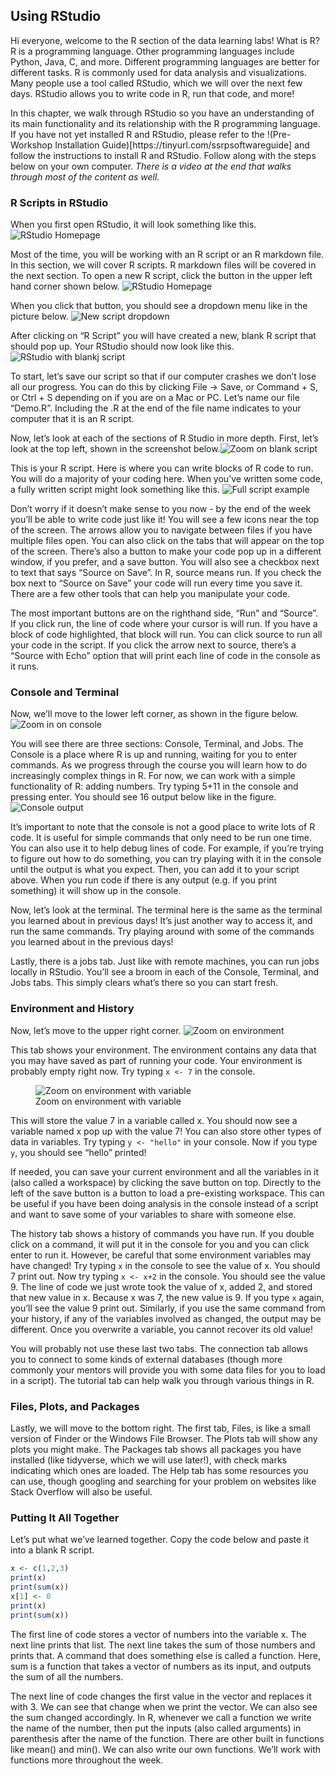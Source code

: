 ## Using RStudio

Hi everyone, welcome to the R section of the data learning labs! What is R? R is a programming language. Other programming languages include Python, Java, C, and more. Different programming languages are better for different tasks. R is commonly used for data analysis and visualizations. Many people use a tool called RStudio, which we will over the next few days. RStudio allows you to write code in R, run that code, and more!

In this chapter, we walk through RStudio so you have an understanding of its main functionality and its relationship with the R programming language. If you have not yet installed R and RStudio, please refer to the !(Pre-Workshop Installation Guide)[https://tinyurl.com/ssrpsoftwareguide] and follow the instructions to install R and RStudio. Follow along with the steps below on your own computer. _There is a video at the end that walks through most of the content as well._

### R Scripts in RStudio
When you first open RStudio, it will look something like this. ![RStudio Homepage](./img/r_basics/Fig1.png)

Most of the time, you will be working with an R script or an R markdown file. In this section, we will cover R scripts. R markdown files will be covered in the next section. To open a new R script, click the button in the upper left hand corner shown below. ![RStudio Homepage](./img/r_basics/Fig2.png)

When you click that button, you should see a dropdown menu like in the picture below. ![New script dropdown](./img/r_basics/Fig3.png)

After clicking on "R Script" you will have created a new, blank R script that should pop up. Your RStudio should now look like this. ![RStudio with blankj script](./img/r_basics/Fig4.png)

To start, let's save our script so that if our computer crashes we don't lose all our progress. You can do this by clicking File -> Save, or Command + S, or Ctrl + S depending on if you are on a Mac or PC. Let's name our file "Demo.R". Including the .R at the end of the file name indicates to your computer that it is an R script.

Now, let's look at each of the sections of R Studio in more depth. First, let's look at the top left, shown in the screenshot below.![Zoom on blank script](./img/r_basics/Fig4b.png)

This is your R script. Here is where you can write blocks of R code to run. You will do a majority of your coding here. When you've written some code, a fully written script might look something like this. ![Full script example](./img/r_basics/Fig4c.png)

Don't worry if it doesn't make sense to you now - by the end of the week you'll be able to write code just like it! You will see a few icons near the top of the screen. The arrows allow you to navigate between files if you have multiple files open. You can also click on the tabs that will appear on the top of the screen. There's also a button to make your code pop up in a different window, if you prefer, and a save button. You will also see a checkbox next to text that says "Source on Save". In R, source means run. If you check the box next to "Source on Save" your code will run every time you save it. There are a few other tools that can help you manipulate your code.

The most important buttons are on the righthand side, "Run" and "Source". If you click run, the line of code where your cursor is will run. If you have a block of code highlighted, that block will run. You can click source to run all your code in the script. If you click the arrow next to source, there's a "Source with Echo" option that will print each line of code in the console as it runs.

### Console and Terminal
Now, we'll move to the lower left corner, as shown in the figure below. ![Zoom in on console](./img/r_basics/Fig5.png)

You will see there are three sections: Console, Terminal, and Jobs. The Console is a place where R is up and running, waiting for you to enter commands. As we progress through the course you will learn how to do increasingly complex things in R. For now, we can work with a simple functionality of R: adding numbers. Try typing 5+11 in the console and pressing enter. You should see 16 output below like in the figure. ![Console output](./img/r_basics/Fig6.png)

It's important to note that the console is not a good place to write lots of R code. It is useful for simple commands that only need to be run one time. You can also use it to help debug lines of code. For example, if you're trying to figure out how to do something, you can try playing with it in the console until the output is what you expect. Then, you can add it to your script above. When you run code if there is any output (e.g. if you print something) it will show up in the console.

Now, let's look at the terminal. The terminal here is the same as the terminal you learned about in previous days! It's just another way to access it, and run the same commands. Try playing around with some of the commands you learned about in the previous days!

Lastly, there is a jobs tab. Just like with remote machines, you can run jobs locally in RStudio. You'll see a broom in each of the Console, Terminal, and Jobs tabs. This simply clears what's there so you can start fresh.

### Environment and History

Now, let's move to the upper right corner. ![Zoom on environment](./img/r_basics/Fig7.png)

This tab shows your environment. The environment contains any data that you may have saved as part of running your code. Your environment is probably empty right now. Try typing `x <- 7` in the console. 

![Zoom on environment with variable](./img/r_basics/Fig8.png)

This will store the value 7 in a variable called x. You should now see a variable named x pop up with the value 7!  You can also store other types of data in variables. Try typing `y <- "hello"` in your console. Now if you type `y`, you should see "hello" printed! 

If needed, you can save your current environment and all the variables in it (also called a workspace) by clicking the save button on top. Directly to the left of the save button is a button to load a pre-existing workspace. This can be useful if you have been doing analysis in the console instead of a script and want to save some of your variables to share with someone else. 

The history tab shows a history of commands you have run. If you double click on a command, it will put it in the console for you and you can click enter to run it. However, be careful that some environment variables may have changed! Try typing `x` in the console to see the value of x. You should 7 print out. Now try typing `x <- x+2` in the console. You should see the value 9. The line of code we just wrote took the value of x, added 2, and stored that new value in x. Because x was 7, the new value is 9. If you type `x` again, you'll see the value 9 print out. Similarly, if you use the same command from your history, if any of the variables involved as changed, the output may be different. Once you overwrite a variable, you cannot recover its old value!

You will probably not use these last two tabs. The connection tab allows you to connect to some kinds of external databases (though more commonly your mentors will provide you with some data files for you to load in a script). The tutorial tab can help walk you through various things in R.

### Files, Plots, and Packages

Lastly, we will move to the bottom right. The first tab, Files, is like a small version of Finder or the Windows File Browser. The Plots tab will show any plots you might make. The Packages tab shows all packages you have installed (like tidyverse, which we will use later!), with check marks indicating which ones are loaded. The Help tab has some resources you can use, though googling and searching for your problem on websites like Stack Overflow will also be useful.

### Putting It All Together

Let's put what we've learned together. Copy the code below and paste it into a blank R script.



```r
x <- c(1,2,3)
print(x)
print(sum(x))
x[1] <- 0
print(x)
print(sum(x))
```
The first line of code stores a vector of numbers into the variable x. The next line prints that list. The next line takes the sum of those numbers and prints that. A command that does something else is called a function. Here, sum is a function that takes a vector of numbers as its input, and outputs the sum of all the numbers.

The next line of code changes the first value in the vector and replaces it with 3. We can see that change when we print the vector. We can also see the sum changed accordingly. In R, whenever we call a function we write the name of the number, then put the inputs (also called arguments) in parenthesis after the name of the function. There are other built in functions like mean() and min(). We can also write our own functions. We'll work with functions more throughout the week.
